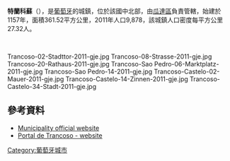 {{Coord|40|47|N|7|21|W|display=title}}

'''特蘭科蘇'''（{{lang-pt|Trancoso}}），是[[葡萄牙|葡萄牙]]的城鎮，位於該國中北部，由[[瓜達區|瓜達區]]負責管轄，始建於1157年，面積361.52平方公里，2011年人口9,878，該城鎮人口密度每平方公里27.32人。

<br><gallery class=center caption="特蘭科蘇 - Trancoso">
Trancoso-02-Stadttor-2011-gje.jpg
Trancoso-08-Strasse-2011-gje.jpg
Trancoso-20-Rathaus-2011-gje.jpg
Trancoso-Sao Pedro-06-Marktplatz-2011-gje.jpg
Trancoso-Sao Pedro-14-2011-gje.jpg
Trancoso-Castelo-02-Mauer-2011-gje.jpg
Trancoso-Castelo-14-Zinnen-2011-gje.jpg
Trancoso-Castelo-34-Stadt-2011-gje.jpg
</gallery>

==參考資料==
*[http://www.cm-trancoso.pt Municipality official website] {{Wayback|url=http://www.cm-trancoso.pt/ |date=20210417010417 }}
*[https://web.archive.org/web/20060621161144/http://www.portaldetrancoso.net/ Portal de Trancoso - website]

{{Portugal-geo-stub}}
[[Category:葡萄牙城市|Category:葡萄牙城市]]